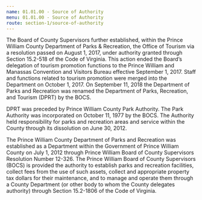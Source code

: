 ```yaml
---
name: 01.01.00 - Source of Authority
menu: 01.01.00 - Source of Authority
route: section-1/source-of-authority
---
```

The Board of County Supervisors further established, within the Prince William County Department of Parks & Recreation, the Office of Tourism via a resolution passed on August 1, 2017, under authority granted through Section 15.2-518 of the Code of Virginia. This action ended the Board’s delegation of tourism promotion functions to the Prince William and Manassas Convention and Visitors Bureau effective September 1, 2017. Staff and functions related to tourism promotion were merged into the Department on October 1, 2017. On September 11, 2018 the Department of Parks and Recreation was renamed the Department of Parks, Recreation, and Tourism (DPRT) by the BOCS.

DPRT was preceded by Prince William County Park Authority. The Park Authority was incorporated on October 11, 1977 by the BOCS. The Authority held responsibility for parks and recreation areas and service within the County through its dissolution on June 30, 2012.

The Prince William County Department of Parks and Recreation was established as a Department within the Government of Prince William County on July 1, 2012 through Prince William Board of County Supervisors Resolution Number 12-326. The Prince William Board of County Supervisors (BOCS) is provided the authority to establish parks and recreation facilities, collect fees from the use of such assets, collect and appropriate property tax dollars for their maintenance, and to manage and operate them through a County Department (or other body to whom the County delegates authority) through Section 15.2-1806 of the Code of Virginia.
